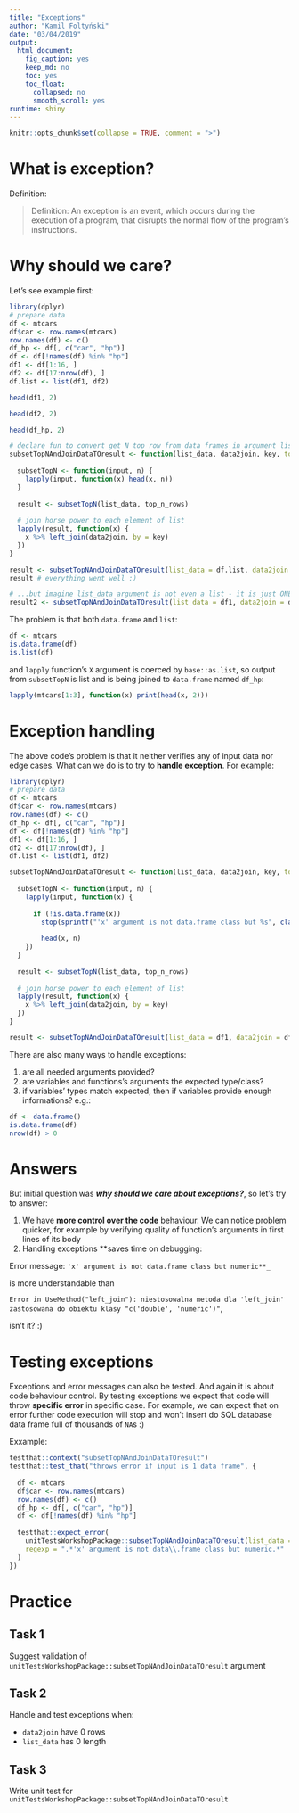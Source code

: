 ```yaml
---
title: "Exceptions"
author: "Kamil Foltyński"
date: "03/04/2019"
output:
  html_document:
    fig_caption: yes
    keep_md: no
    toc: yes
    toc_float:
      collapsed: no
      smooth_scroll: yes
runtime: shiny
---
```


```r
knitr::opts_chunk$set(collapse = TRUE, comment = ">")
```

# What is exception?

Definition:

> Definition: An exception is an event, which occurs during the execution of a program, that disrupts the normal flow of the program's instructions.

# Why should we care?

Let's see example first:

```r
library(dplyr)
# prepare data
df <- mtcars
df$car <- row.names(mtcars)
row.names(df) <- c()
df_hp <- df[, c("car", "hp")]
df <- df[!names(df) %in% "hp"]
df1 <- df[1:16, ]
df2 <- df[17:nrow(df), ]
df.list <- list(df1, df2)

head(df1, 2)

head(df2, 2)

head(df_hp, 2)

# declare fun to convert get N top row from data frames in argument list
subsetTopNAndJoinDataTOresult <- function(list_data, data2join, key, top_n_rows = 3) {
  
  subsetTopN <- function(input, n) {
    lapply(input, function(x) head(x, n))
  }
  
  result <- subsetTopN(list_data, top_n_rows)
  
  # join horse power to each element of list
  lapply(result, function(x) {
    x %>% left_join(data2join, by = key)
  })
}

result <- subsetTopNAndJoinDataTOresult(list_data = df.list, data2join = df_hp, key = "car")
result # everything went well :)

# ...but imagine list_data argument is not even a list - it is just ONE data frame
result2 <- subsetTopNAndJoinDataTOresult(list_data = df1, data2join = df_hp, key = "hp")
```

The problem is that both `data.frame` and `list`:

```r
df <- mtcars
is.data.frame(df)
is.list(df)
```

and `lapply` function's `X` argument is coerced by `base::as.list`, so output from `subsetTopN` is
list and is being joined to `data.frame` named `df_hp`:

```r
lapply(mtcars[1:3], function(x) print(head(x, 2)))
```

# Exception handling

The above code's problem is that it neither verifies any of input data nor edge cases. 
What can we do is to try to **handle exception**. For example:

```r
library(dplyr)
# prepare data
df <- mtcars
df$car <- row.names(mtcars)
row.names(df) <- c()
df_hp <- df[, c("car", "hp")]
df <- df[!names(df) %in% "hp"]
df1 <- df[1:16, ]
df2 <- df[17:nrow(df), ]
df.list <- list(df1, df2)

subsetTopNAndJoinDataTOresult <- function(list_data, data2join, key, top_n_rows = 3) {
  
  subsetTopN <- function(input, n) {
    lapply(input, function(x) {
      
      if (!is.data.frame(x))
        stop(sprintf("'x' argument is not data.frame class but %s", class(x)))
      
        head(x, n)
    })
  }
  
  result <- subsetTopN(list_data, top_n_rows)
  
  # join horse power to each element of list
  lapply(result, function(x) {
    x %>% left_join(data2join, by = key)
  })
}

result <- subsetTopNAndJoinDataTOresult(list_data = df1, data2join = df_hp, key = "car")

```

There are also many ways to handle exceptions:

1. are all needed arguments provided?
2. are variables and functions's arguments the expected type/class?
3. if variables' types match expected, then if variables provide enough informations? e.g.:

```r
df <- data.frame()
is.data.frame(df)
nrow(df) > 0
```

# Answers

But initial question was _**why should we care about exceptions?**_, so let's try to answer:

1. We have **more control over the code** behaviour. We can notice problem quicker, for example
by verifying quality of function's arguments in first lines of its body
2. Handling exceptions **saves time on debugging: 

Error message: `'x' argument is not data.frame class but numeric**_`

is more understandable than

`Error in UseMethod("left_join"): niestosowalna metoda dla 'left_join' zastosowana do obiektu klasy "c('double', 'numeric')"`, 

isn't it? :)


# Testing exceptions

Exceptions and error messages can also be tested. 
And again it is about code behaviour control. By testing exceptions we expect that code will throw
**specific error** in specific case. 
For example, we can expect that on error further code execution will stop and won't insert do SQL database
data frame full of thousands of `NA`s :)

Exxample:

```r
testthat::context("subsetTopNAndJoinDataTOresult")
testthat::test_that("throws error if input is 1 data frame", {
  
  df <- mtcars
  df$car <- row.names(mtcars)
  row.names(df) <- c()
  df_hp <- df[, c("car", "hp")]
  df <- df[!names(df) %in% "hp"]
  
  testthat::expect_error(
    unitTestsWorkshopPackage::subsetTopNAndJoinDataTOresult(list_data = df, data2join = df_hp, key = "car"),
    regexp = ".*'x' argument is not data\\.frame class but numeric.*"
  )
})
```


# Practice

## Task 1

Suggest validation of `unitTestsWorkshopPackage::subsetTopNAndJoinDataTOresult` argument

## Task 2

Handle and test exceptions when:

* `data2join` have 0 rows
* `list_data` has 0 length

## Task 3

Write unit test for `unitTestsWorkshopPackage::subsetTopNAndJoinDataTOresult`





